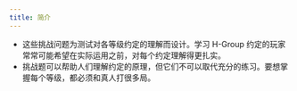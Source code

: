 ```yaml
---
title: 简介
---
```


- 这些挑战问题为测试对各等级约定的理解而设计。学习 H-Group 约定的玩家常常可能希望在实际运用之前，对每个约定理解得更扎实。
- 挑战题可以帮助人们理解约定的原理，但它们不可以取代充分的练习。要想掌握每个等级，都必须和真人打很多局。
